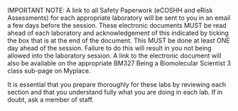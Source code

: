 ::: {.callout-important}

IMPORTANT NOTE: A link to all Safety Paperwork (eCOSHH and eRisk Assessments) for each appropriate laboratory will be sent to you in an email a few days before the session. These electronic documents MUST be read ahead of each laboratory and acknowledgement of this indicated by ticking the box that is at the end of the document. This MUST be done at least ONE day ahead of the session. Failure to do this will result in you not being allowed into the laboratory session. A link to the electronic document will also be available on the appropriate BM327 Being a Biomolecular Scientist 3 class sub-page on Myplace.

It is essential that you prepare thoroughly for these labs by reviewing each section and that you understand fully what you are doing in each lab. If in doubt, ask a member of staff.

:::